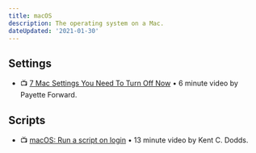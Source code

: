 ```yaml
---
title: macOS
description: The operating system on a Mac.
dateUpdated: '2021-01-30'
---
```


## Settings

- 📺 [7 Mac Settings You Need To Turn Off Now](https://m.youtube.com/watch?v=nSbAn2ZLPI8) • 6 minute video by Payette Forward.

## Scripts

- 📺 [macOS: Run a script on login](https://m.youtube.com/watch?v=mOXo-Yjr800) • 13 minute video by Kent C. Dodds.